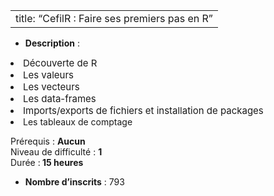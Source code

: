 
---
title: "CefilR : Faire ses premiers pas en R"
---


- **Description** : <ol>
<li><span style="font-size: 0.9375rem;">Découverte de R</span></li>
<li><span style="font-size: 0.9375rem;">Les valeurs</span></li>
<li><span style="font-size: 0.9375rem;">Les vecteurs</span></li>
<li><span style="font-size: 0.9375rem;">Les data-frames</span></li>
<li><span style="font-size: 0.9375rem;">Imports/exports de fichiers et installation de packages</span></li>
<li>Les tableaux de comptage</li>
</ol>
<p>Prérequis : <strong>Aucun</strong><br>Niveau de difficulté : <strong>1<br></strong>Durée :<strong> 15 heures <br></strong></p>
- **Nombre d'inscrits** : 793
